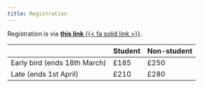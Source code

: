 ```yaml
---
title: Registration
---
```


Registration is via [ **this link**  {{< fa solid link >}}](https://eu.eventscloud.com/ereg/index.php?eventid=200272788&).  


|                              | Student  | Non-student |
|------------------------------|----------|-------------|
| Early bird (ends 18th March) | £185     | £250        |
| Late (ends 1st April)        | £210     | £280        |


<br>
